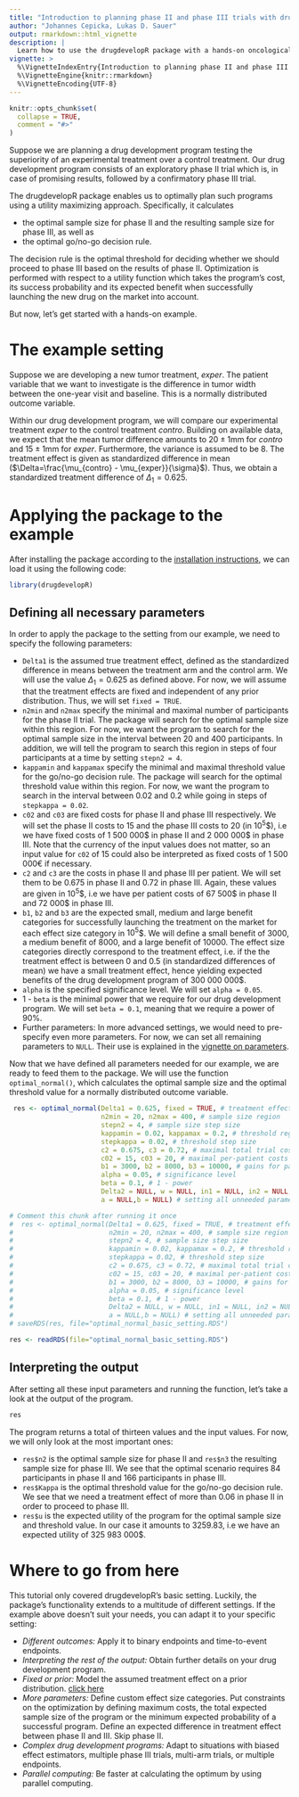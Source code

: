 ```yaml
---
title: "Introduction to planning phase II and phase III trials with drugdevelopR"
author: "Johannes Cepicka, Lukas D. Sauer"
output: rmarkdown::html_vignette
description: |
  Learn how to use the drugdevelopR package with a hands-on oncological example.
vignette: >
  %\VignetteIndexEntry{Introduction to planning phase II and phase III trials with drugdevelopR}
  %\VignetteEngine{knitr::rmarkdown}
  %\VignetteEncoding{UTF-8}
---
```


```r
knitr::opts_chunk$set(
  collapse = TRUE,
  comment = "#>"
)
```

Suppose we are planning a drug development program testing the superiority of an experimental treatment over a control treatment. Our drug development program consists of an exploratory phase II trial which is, in case of promising results, followed by a confirmatory phase III trial.

The drugdevelopR package enables us to optimally plan such programs using a utility maximizing approach. Specifically, it calculates

* the optimal sample size for phase II and the resulting sample size for phase III, as well as
* the optimal go/no-go decision rule.

The decision rule is the optimal threshold for deciding whether we should proceed to phase III based on the results of phase II. Optimization is performed with respect to a utility function which takes the program's cost, its success probability and its expected benefit when successfully launching the new drug on the market into account. 

But now, let's get started with a hands-on example.

# The example setting

Suppose we are developing a new tumor treatment, *exper*. The patient variable that we want to investigate is the difference in tumor width between the one-year visit and baseline. This is a normally distributed outcome variable.

Within our drug development program, we will compare our experimental treatment *exper* to the control treatment *contro*. Building on available data, we expect that the mean tumor difference amounts to $20±1 \mathrm{mm}$ for *contro* and $15±1 \mathrm{mm}$ for *exper*. Furthermore, the variance is assumed to be 8. The treatment effect is given as standardized difference in mean ($\Delta=\frac{\mu_{contro} - \mu_{exper}}{\sigma}$). Thus, we obtain a standardized treatment difference of $\Delta_1 = 0.625$. 

# Applying the package to the example

After installing the package according to the [installation instructions](https://sterniii3.github.io/drugdevelopR/#Installation), we can load it using the following code:
```r
library(drugdevelopR)
```

## Defining all necessary parameters

In order to apply the package to the setting from our example, we need to specify the following parameters:

* `Delta1` is the assumed true treatment effect, defined as the standardized difference in means between the treatment arm and the control arm. We will use the value $\Delta_1 = 0.625$ as defined above. For now, we will assume that the treatment effects are fixed and independent of any prior distribution. Thus, we will set `fixed = TRUE`.
* `n2min` and `n2max` specify the minimal and maximal number of participants for the phase II trial. The package will search for the optimal sample size within this region. For now, we want the program to search for the optimal sample size in the interval between 20 and 400 participants. In addition, we will tell the program to search this region in steps of four participants at a time by setting `stepn2 = 4`.
* `kappamin` and `kappamax` specify the minimal and maximal threshold value for the go/no-go decision rule. The package will search for the optimal threshold value within this region. For now, we want the program to search in the interval between 0.02 and 0.2 while going in steps of `stepkappa = 0.02`.
* `c02` and `c03` are fixed costs for phase II and phase III respectively. We will set the phase II costs to 15 and the phase III costs to 20 (in $10^5$\$), i.e we have fixed costs of 1 500 000\$ in phase II and 2 000 000\$ in phase III. Note that the currency of the input values does not matter, so an input value for `c02` of 15 could also be interpreted as fixed costs of 1 500 000€ if necessary. 
* `c2` and `c3` are the costs in phase II and phase III per patient. We will set them to be 0.675 in phase II and 0.72 in phase III. Again, these values are given in $10^5$\$, i.e we have per patient costs of 67 500\$ in phase II and 72 000\$ in phase III.
* `b1`, `b2` and `b3` are the expected small, medium and large benefit categories for successfully launching the treatment on the market for each effect size category in $10^5$\$. We will define a small benefit of 3000, a medium benefit of 8000, and a large benefit of 10000. The effect size categories directly correspond to the treatment effect, i.e. if the the treatment effect is between 0 and 0.5 (in standardized differences of mean) we have a small treatment effect, hence yielding expected benefits of the drug development program of 300 000 000\$.
* `alpha` is the specified significance level. We will set `alpha = 0.05`.
* 1 - `beta` is the minimal power that we require for our drug development program. We will set `beta = 0.1`, meaning that we require a power of 90%.
* Further parameters: In more advanced settings, we would need to pre-specify even more parameters. For now, we can set all remaining parameters to `NULL`. Their use is explained in the [vignette on parameters](vignette-parameters.html).

Now that we have defined all parameters needed for our example, we are ready to feed them to the package. We will use the function `optimal_normal()`, which calculates the optimal sample size and the optimal threshold value for a normally distributed outcome variable.
```r
 res <- optimal_normal(Delta1 = 0.625, fixed = TRUE, # treatment effect
                       n2min = 20, n2max = 400, # sample size region
                       stepn2 = 4, # sample size step size
                       kappamin = 0.02, kappamax = 0.2, # threshold region
                       stepkappa = 0.02, # threshold step size
                       c2 = 0.675, c3 = 0.72, # maximal total trial costs
                       c02 = 15, c03 = 20, # maximal per-patient costs
                       b1 = 3000, b2 = 8000, b3 = 10000, # gains for patients
                       alpha = 0.05, # significance level
                       beta = 0.1, # 1 - power
                       Delta2 = NULL, w = NULL, in1 = NULL, in2 = NULL, 
                       a = NULL,b = NULL) # setting all unneeded parameters to NULL
```

```r
# Comment this chunk after running it once
#  res <- optimal_normal(Delta1 = 0.625, fixed = TRUE, # treatment effect
#                        n2min = 20, n2max = 400, # sample size region
#                        stepn2 = 4, # sample size step size
#                        kappamin = 0.02, kappamax = 0.2, # threshold region
#                        stepkappa = 0.02, # threshold step size
#                        c2 = 0.675, c3 = 0.72, # maximal total trial costs
#                        c02 = 15, c03 = 20, # maximal per-patient costs
#                        b1 = 3000, b2 = 8000, b3 = 10000, # gains for patients
#                        alpha = 0.05, # significance level
#                        beta = 0.1, # 1 - power
#                        Delta2 = NULL, w = NULL, in1 = NULL, in2 = NULL, 
#                        a = NULL,b = NULL) # setting all unneeded parameters to NULL
# saveRDS(res, file="optimal_normal_basic_setting.RDS")
```
```r
res <- readRDS(file="optimal_normal_basic_setting.RDS")
```

## Interpreting the output

After setting all these input parameters and running the function, let's take a look at the output of the program.

```r
res
```


The program returns a total of thirteen values and the input values. For now, we will only look at the most important ones:

* `res$n2` is the optimal sample size for phase II and `res$n3` the resulting sample size for phase III. We see that the optimal scenario requires 84 participants in phase II and 166 participants in phase III. 
* `res$Kappa` is the optimal threshold value for the go/no-go decision rule. We see that we need a treatment effect of more than 0.06 in phase II in order to proceed to phase III. 
* `res$u` is the expected utility of the program for the optimal sample size and threshold value. In our case it amounts to 3259.83, i.e we have an expected utility of 325 983 000\$. 


# Where to go from here

This tutorial only covered drugdevelopR's basic setting. Luckily, the package's functionality extends to a multitude of different settings. If the example above doesn't suit your needs, you can adapt it to your specific setting:

* *Different outcomes:* Apply it to binary endpoints and time-to-event endpoints.
* *Interpreting the rest of the output:* Obtain further details on your drug development program.
* *Fixed or prior:* Model the assumed treatment effect on a prior distribution. [click here](https://sterniii3.github.io/drugdevelopR/articles/Fixed_and_prior_distributions.html)
* *More parameters:* Define custom effect size categories. Put constraints on the optimization by defining maximum costs, the total expected sample size of the program or the minimum expected probability of a successful program. Define an expected difference in treatment effect between phase II and III. Skip phase II.
* *Complex drug development programs:* Adapt to situations with biased effect estimators, multiple phase III trials, multi-arm trials, or multiple endpoints.
* *Parallel computing:* Be faster at calculating the optimum by using parallel computing.
